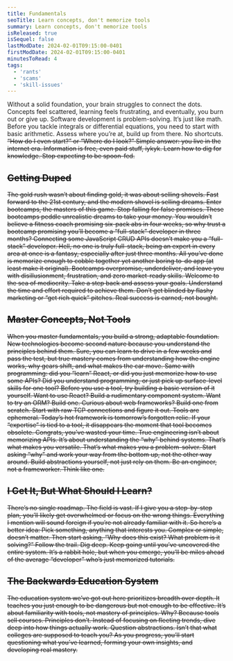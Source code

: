 ```yaml
---
title: Fundamentals
seoTitle: Learn concepts, don't memorize tools
summary: Learn concepts, don't memorize tools
isReleased: true
isSequel: false
lastModDate: 2024-02-01T09:15:00-0401
firstModDate: 2024-02-01T09:15:00-0401
minutesToRead: 4
tags:
  - 'rants'
  - 'scams'
  - 'skill-issues'
---
```


<C>
Without a solid foundation, your brain struggles to connect the dots. Concepts feel scattered, learning feels frustrating, and eventually, you burn out or give up. 
</C>

<S2/>

<C>
Software development is problem-solving. It’s just like math. Before you tackle integrals or differential equations, you need to start with basic arithmetic. Assess where you’re at, build up from there. No shortcuts.
</C>

<S/>

<C>
“How do I even start?” or “Where do I look?” Simple answer: you live in the internet era. Information is free, even  paid stuff, iykyk. Learn how to dig for knowledge. Stop expecting to be spoon-fed.
</C>

<H2>Getting Duped</H2>

<C>
The gold rush wasn’t about finding gold, it was about selling shovels. Fast forward to the 21st century, and the modern shovel is selling dreams. Enter <L href="https://www.vox.com/the-goods/23167916/learn-to-code-tech-boot-camp-scams">bootcamps</L>, the masters of this game.
</C>

<C>
Stop falling for false promises. These bootcamps peddle unrealistic dreams to take your money. You wouldn’t believe a fitness coach promising six-pack abs in four weeks, so why trust a bootcamp promising you’ll become a “full-stack” developer in three months? 
</C>

<C>
Connecting some JavaScript CRUD APIs doesn’t make you a “full-stack” developer. Hell, no one is truly full-stack, being an expert in every area at once is a fantasy, especially after just three months. All you’ve done is memorize enough to cobble together yet another boring to-do app (at least make it original). Bootcamps overpromise, underdeliver, and leave you with disillusionment, frustration, and zero market-ready skills. Welcome to the sea of <L href="/blog/tag/skill-issues">mediocrity</L>.
</C>

<C>
Take a step back and assess your goals. Understand the time and effort required to achieve them. Don’t get blinded by flashy marketing or “get rich quick” pitches. Real success is earned, not bought.
</C>

<H2>Master Concepts, Not Tools</H2>

<C>
When you master fundamentals, you build a strong, adaptable foundation. New technologies become second nature because you understand the principles behind them. 
</C>

<C>
Sure, you can learn to drive in a few weeks and pass the test, but true mastery comes from understanding how the engine works, why gears shift, and what makes the car move. Same with programming: did you “learn” React, or did you just memorize how to use some APIs? Did you understand programming, or just pick up surface-level skills for one tool?
</C>

<C>
Before you use a tool, try building a basic version of it yourself. Want to use React? Build a rudimentary component system. Want to try an <L href="https://en.wikipedia.org/wiki/Object%E2%80%93relational_mapping">ORM</L>? Build one. Curious about web frameworks? Build one from scratch. Start with raw <L href="https://datatracker.ietf.org/doc/html/rfc9293">TCP</L> connections and figure it out.
</C>

<C>
Tools are ephemeral. Today’s hot framework is tomorrow’s forgotten relic. If your “expertise” is tied to a tool, it disappears the moment that tool becomes obsolete. Congrats, you’ve wasted your time.
</C>

<C>
True engineering isn’t about memorizing APIs. It’s about understanding the “why” behind systems. That’s what makes you versatile. That’s what makes you a problem-solver. Start asking “why” and work your way from the <L href="https://youtu.be/SLFN-XfeYXw?si=0IDKskPOzAsI6EIe">bottom</L> up, not the other way around. Build abstractions yourself, not just rely on them.
</C>

<C>
Be an engineer, not a <L href="https://johndanielraines.medium.com/be-an-engineer-not-a-frameworker-c58fe28d0c88">frameworker</L>. Think like one.
</C>

<H2>I Get It, But What Should I Learn?</H2>

<C>
There’s no single <L href="https://roadmap.sh">roadmap</L>. The field is vast. If I give you a step-by-step plan, you’ll likely get overwhelmed or focus on the wrong things. Everything I mention will sound foreign if you’re not already familiar with it. So here’s a better idea:
</C>

<C>
Pick something, anything that interests you. Complex or simple, doesn’t matter. Then start asking, “Why does this exist? What problem is it solving?” Follow the trail. Dig deep. Keep going until you’ve uncovered the entire system. It’s a <L href="https://youtu.be/zE7PKRjrid4?si=24T8DoioD-7WotOC&t=93">rabbit hole</L>, but when you emerge, you’ll be miles ahead of the average “developer” who’s just memorized tutorials.
</C>

<H2>The Backwards Education System</H2>

<C>
The education system we’ve got out here prioritizes breadth over depth. It teaches you just enough to be dangerous but not enough to be effective. It’s about familiarity with tools, not mastery of principles. Why? Because tools sell courses. Principles don’t.
</C>

<C>
Instead of focusing on fleeting trends, dive deep into how things actually work. Question abstractions. Isn’t that what <L href="/blog/shitty-colleges">colleges</L> are supposed to teach you? As you progress, you’ll start questioning what you’ve learned, forming your own insights, and developing real mastery.
</C>
